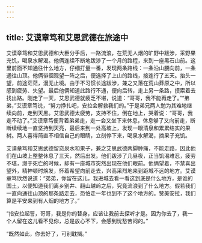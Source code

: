 ```yaml
---
---
---
```

title: 艾谟章笃和艾思武德在旅途中
---




艾谟章笃和艾思武德和大臣分手后，一路流浪，在荒无人烟的旷野中跋涉，采野果充饥，喝泉水解渴。他俩连续不断地跋涉了一个月的路程，来到一座黑石山前。这里前面不知通往什么地方，仔细打量一番，发现两条路线：一条沿山腰向前，一条通往山顶。他俩徘徊观望一阵之后，便选择了上山的路线，接连行了五天。抬头一望，前途茫茫，漫无止境。由于不习惯长途跋涉，兼之又落在荒山莽原之中，所以感到疲劳、失望。最后他俩知道此路行不通，便向后转，走上另一条路，摸索着去找出路。刚走了一天，艾思武德就疲乏不堪，说道：“哥哥，我不能再走了。”“弟弟，”艾谟章笃说，“努力挣扎吧，安拉会解救我们的。”于是弟兄两人勉为其难地继续向前，走到天黑。艾思武德太疲劳，支持不住，倒在地上，哭着说：“哥哥，我走不动了。”艾谟章笃便背着弟弟走，走一会又坐下来休息，休息够了又向前走，断断续续地一直坚持到天亮，最后来到一处高坡上，发现一眼清泉和累累结实的果树。两人喜得简直不相信自己的眼睛，立刻停下来，喝泉水解渴，摘果子充饥。

艾谟章笃和艾思武德留恋泉水和果子，兼之艾思武德两脚肿痛，不能走路，因此他们在山坡上整整休息了三天，然后出发。他们跋涉了几昼夜，正当饥渴难忍，疲劳不堪，濒于死亡的时候，却有一座城市突然出现在他们眼前。他俩望着，不禁喜出望外，精神顿时焕发，怀着希望向前走去，兴高采烈地来到距城不远的地方。艾谟章笃欣然说道：“弟弟，你留在这儿，我进城去看一看这到底是什么地方，是谁的国土，以便知道我们离乡别井、翻山越岭之后，究竟流浪到了什么地方。假若我们一直向通往山顶的那条路走去，恐怕走一年也到不了这个地方的。赞美安拉，我们算是平安来到有人烟的地方了。”

“指安拉起誓，哥哥，我是你的替身，应该让我前去探听才是。因为你去了，我一个人留在这儿看不见你，总是放心不下，会感到忧愁苦闷的。”

“既然如此，你去好了，可别耽搁。”